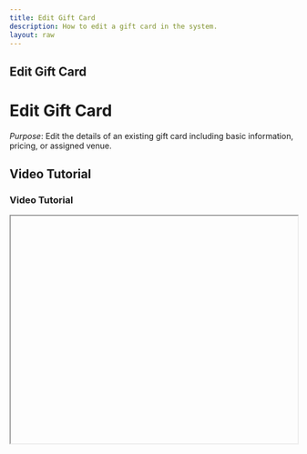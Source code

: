 ```yaml
---
title: Edit Gift Card
description: How to edit a gift card in the system.
layout: raw
---
```



<div className="mdx-content">

## Edit Gift Card

<h1 className="text-3xl font-bold text-gray-900 mb-4">Edit Gift Card</h1>  

*Purpose*: Edit the details of an existing gift card including basic information, pricing, or assigned venue.

## Video Tutorial

<h3 className="text-xl font-medium text-gray-800 mb-2">Video Tutorial</h3>

<iframe
  width="100%"
  height="400"
  title="Edit Gift Card Tutorial"
  allowFullScreen
  className="rounded-lg"
/>

---

## Steps:

<h2 className="text-2xl font-semibold text-gray-800 mt-8 mb-4">Step-by-step Instructions</h2>

❶ **Go to the Gift Card Section**  
Navigate to **Offers > Gift Card**.

❷ **Access the Edit Option**  
Click the **3-dot menu** on the gift card row and select **Edit**.

❸ **Make Necessary Changes**  
Update required fields: **Basic Info**, **Pricing**, or **Venue**.

❹ **Save the Changes**  
Click **Save** to apply changes.

---

**Tip for First-Time Users**:  
Review all fields carefully before saving to avoid missing any important details.

<div className="space-y-4 mt-6">

<div className="my-10 border-t border-gray-200" />

## More questions about this

<h3 className="text-xl font-semibold text-black mb-4 mt-10"> More questions about this?</h3>
</div>
<div className="space-y-4 mt-6">
  <details className="bg-white rounded-md p-4 border border-gray-300">
  <summary
    className="font-medium text-base text-gray-900"
    style={{
      backgroundColor: 'transparent',
      outline: 'none',
      cursor: 'pointer',
      userSelect: 'none',
      listStyle: 'none',
    }}
  >Can I change the pricing after creating the gift card?</summary>
   <p className="mt-2 text-sm text-gray-700">
      Yes, you can edit the pricing anytime from the gift card settings.
    </p>
  </details>

  <details className="bg-white rounded-md p-4 border border-gray-300">
  <summary
    className="font-medium text-base text-gray-900"
    style={{
      backgroundColor: 'transparent',
      outline: 'none',
      cursor: 'pointer',
      userSelect: 'none',
      listStyle: 'none',
    }}
  >What if I want to disable a gift card temporarily?</summary>
    <p className="mt-2 text-sm text-gray-700">
      You can archive or deactivate the gift card from the same menu where you edit it.
    </p>
  </details>
</div>
</div>

---

<div className="space-y-4 mt-6">

<div className="my-10 border-t border-gray-200" />

<div className="mdx-content mt-10">

Was this article helpful?

<div style={{ display: 'flex', gap: '1rem' }}>
  <button style={{ padding: '0.5rem', borderRadius: '9999px', backgroundColor: '#f0f0f0' }}>
    👍
  </button>
  <button style={{ padding: '0.5rem', borderRadius: '9999px', backgroundColor: '#f0f0f0' }}>
    👎
  </button>
</div>
</div>

---
</div>
